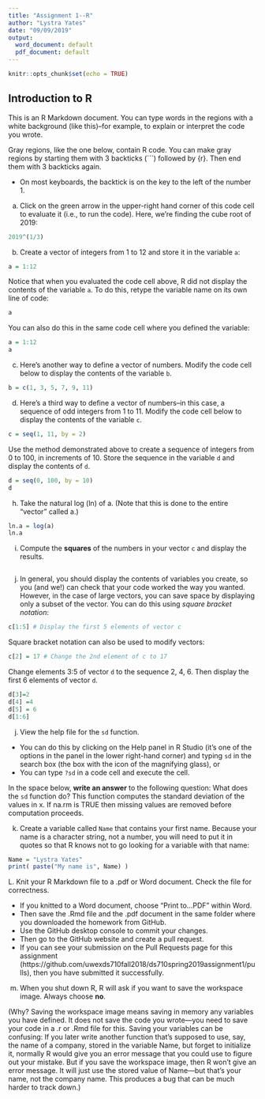 ---
title: "Assignment 1--R"
author: "Lystra Yates"
date: "09/09/2019"
output:
  word_document: default
  pdf_document: default
---

```{r setup, include=FALSE}
knitr::opts_chunk$set(echo = TRUE)
```

## Introduction to R

This is an R Markdown document.  You can type words in the regions with a white background (like this)--for example, to explain or interpret the code you wrote.

Gray regions, like the one below, contain R code.  You can make gray regions by starting them with 3 backticks (```) followed by {r}.  Then end them with 3 backticks again.

- On most keyboards, the backtick is on the key to the left of the number 1.

a. Click on the green arrow in the upper-right hand corner of this code cell to evaluate it (i.e., to run the code).  Here, we're finding the cube root of 2019:

```{r}
2019^(1/3)
```

b. Create a vector of integers from 1 to 12 and store it in the variable `a`:
```{r}
a = 1:12
```

Notice that when you evaluated the code cell above, R did not display the contents of the variable `a`.  To do this, retype the variable name on its own line of code:
```{r}
a
```

You can also do this in the same code cell where you defined the variable:
```{r}
a = 1:12
a
```

c. Here's another way to define a vector of numbers.  Modify the code cell below to display the contents of the variable `b`.
```{r}
b = c(1, 3, 5, 7, 9, 11)
```

d. Here's a third way to define a vector of numbers--in this case, a sequence of odd integers from 1 to 11. Modify the code cell below to display the contents of the variable `c`.
```{r}
c = seq(1, 11, by = 2)
```

Use the method demonstrated above to create a sequence of integers from 0 to 100, in increments of 10.  Store the sequence in the variable `d` and display the contents of `d`.
```{r}
d = seq(0, 100, by = 10)
d
```

h. Take the natural log (ln) of a. (Note that this is done to the entire “vector” called a.)
```{r}
ln.a = log(a)
ln.a
```

i. Compute the **squares** of the numbers in your vector `c` and display the results.
```{r}

```

j. In general, you should display the contents of variables you create, so you (and we!) can check that your code worked the way you wanted. However, in the case of large vectors, you can save space by displaying only a subset of the vector.  You can do this using *square bracket notation*:
```{r}
c[1:5] # Display the first 5 elements of vector c
```

Square bracket notation can also be used to modify vectors:
```{r}
c[2] = 17 # Change the 2nd element of c to 17
```

Change elements 3:5 of vector `d` to the sequence 2, 4, 6.  Then display the first 6 elements of vector `d`.
```{r}
d[3]=2
d[4] =4
d[5] = 6
d[1:6]
```

j. View the help file for the `sd` function.  

- You can do this by clicking on the Help panel in R Studio (it's one of the options in the panel in the lower right-hand corner) and typing `sd` in the search box (the box with the icon of the magnifying glass), or
- You can type `?sd` in a code cell and execute the cell.

In the space below, **write an answer** to the following question:  What does the `sd` function do?
This function computes the standard deviation of the values in x. If na.rm is TRUE then missing values are removed before computation proceeds.

k. Create a variable called `Name` that contains your first name.  Because your name is a character string, not a number, you will need to put it in quotes so that R knows not to go looking for a variable with that name:
```{r}
Name = "Lystra Yates"
print( paste("My name is", Name) )
```

L. Knit your R Markdown file to a .pdf or Word document.  Check the file for correctness.  

- If you knitted to a Word document, choose "Print to...PDF" within Word.
- Then save the .Rmd file and the .pdf document in the same folder where you downloaded the homework from GitHub.  
- Use the GitHub desktop console to commit your changes.  
- Then go to the GitHub website and create a pull request.  
- If you can see your submission on the Pull Requests page for this assignment (https://github.com/uwexds710fall2018/ds710spring2019assignment1/pulls), then you have submitted it successfully.


m.  When you shut down R, R will ask if you want to save the workspace image.  Always choose **no**. 

(Why?  Saving the workspace image means saving in memory any variables you have defined.  It does not save the code you wrote—you need to save your code in a .r or .Rmd file for this.  Saving your variables can be confusing:  If you later write another function that’s supposed to use, say, the name of a company, stored in the variable Name, but forget to initialize it, normally R would give you an error message that you could use to figure out your mistake.  But if you save the workspace image, then R won’t give an error message.  It will just use the stored value of Name—but that’s your name, not the company name.  This produces a bug that can be much harder to track down.)
